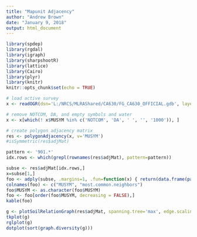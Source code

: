 ```yaml
---
title: "Mapunit Adjacency"
author: "Andrew Brown"
date: "January 9, 2018"
output: html_document
---
```


```r
library(spdep)
library(rgdal)
library(igraph)
library(sharpshootR)
library(lattice)
library(Cairo)
library(plyr)
library(knitr)
knitr::opts_chunk$set(echo = TRUE)
```

```r
# load active survey
x <- readOGR(dsn='L:/NRCS/MLRAShared/CA630/FG_CA630_OFFICIAL.gdb', layer='ca630_a', stringsAsFactors=FALSE)

# remove NOTCOM, DA, and empty symbols and water
x <- x[which(! x$MUSYM %in% c('NOTCOM', 'DA', ' ', '', '1000')), ]

# create polygon adjacency matrix
res <- polygonAdjacency(x, v='MUSYM')
#isSymmetric(res$adjMat)

pattern <- '901.*'
idx.rows <- which(grepl(rownames(res$adjMat), pattern=pattern))

subse <- res$adjMat[idx.rows,]
x=subse[1,]
foo <- adply(subse, .margins=1, .fun=function(x) { return(data.frame(paste0(names(x[order(x, decreasing = TRUE)[1:3]]),collapse=","))) })
colnames(foo) <- c("MUSYM", "most.common.neighbors")
foo$MUSYM <- as.character(foo$MUSYM)
foo <- foo[order(foo$MUSYM, decreasing = FALSE),]
kable(foo)

g <- plotSoilRelationGraph(res$adjMat, spanning.tree='max', edge.scaling.factor=0.1, vertex.scaling.factor=1,vertex.scaling.method = "distance", vertex.label.family='sans', vertex.label.cex=0.5,layout=layout_with_lgl)
tkplot(g)
rglplot(g)
dotplot(sort(graph.diversity(g)))
```
